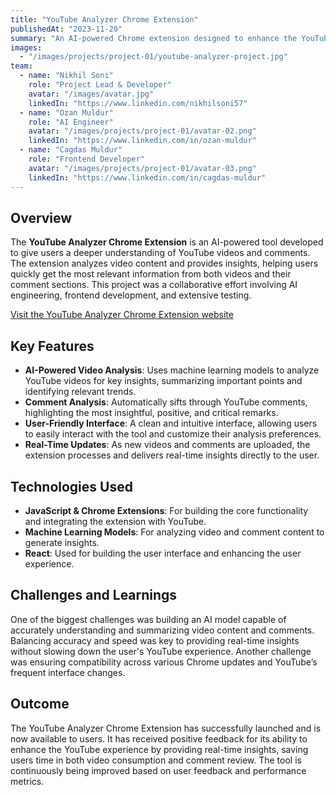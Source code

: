 ```yaml
---
title: "YouTube Analyzer Chrome Extension"
publishedAt: "2023-11-20"
summary: "An AI-powered Chrome extension designed to enhance the YouTube experience by analyzing video content and comments for deeper insights."
images:
  - "/images/projects/project-01/youtube-analyzer-project.jpg"
team:
  - name: "Nikhil Soni"
    role: "Project Lead & Developer"
    avatar: "/images/avatar.jpg"
    linkedIn: "https://www.linkedin.com/nikhilsoni57"
  - name: "Ozan Muldur"
    role: "AI Engineer"
    avatar: "/images/projects/project-01/avatar-02.png"
    linkedIn: "https://www.linkedin.com/in/ozan-muldur"
  - name: "Cagdas Muldur"
    role: "Frontend Developer"
    avatar: "/images/projects/project-01/avatar-03.png"
    linkedIn: "https://www.linkedin.com/in/cagdas-muldur"
---
```


## Overview

The **YouTube Analyzer Chrome Extension** is an AI-powered tool developed to give users a deeper understanding of YouTube videos and comments. The extension analyzes video content and provides insights, helping users quickly get the most relevant information from both videos and their comment sections. This project was a collaborative effort involving AI engineering, frontend development, and extensive testing.

[Visit the YouTube Analyzer Chrome Extension website](https://youtubeanalyzer.tech)

## Key Features

- **AI-Powered Video Analysis**: Uses machine learning models to analyze YouTube videos for key insights, summarizing important points and identifying relevant trends.
- **Comment Analysis**: Automatically sifts through YouTube comments, highlighting the most insightful, positive, and critical remarks.
- **User-Friendly Interface**: A clean and intuitive interface, allowing users to easily interact with the tool and customize their analysis preferences.
- **Real-Time Updates**: As new videos and comments are uploaded, the extension processes and delivers real-time insights directly to the user.

## Technologies Used

- **JavaScript & Chrome Extensions**: For building the core functionality and integrating the extension with YouTube.
- **Machine Learning Models**: For analyzing video and comment content to generate insights.
- **React**: Used for building the user interface and enhancing the user experience.


## Challenges and Learnings

One of the biggest challenges was building an AI model capable of accurately understanding and summarizing video content and comments. Balancing accuracy and speed was key to providing real-time insights without slowing down the user's YouTube experience. Another challenge was ensuring compatibility across various Chrome updates and YouTube’s frequent interface changes.

## Outcome

The YouTube Analyzer Chrome Extension has successfully launched and is now available to users. It has received positive feedback for its ability to enhance the YouTube experience by providing real-time insights, saving users time in both video consumption and comment review. The tool is continuously being improved based on user feedback and performance metrics.
